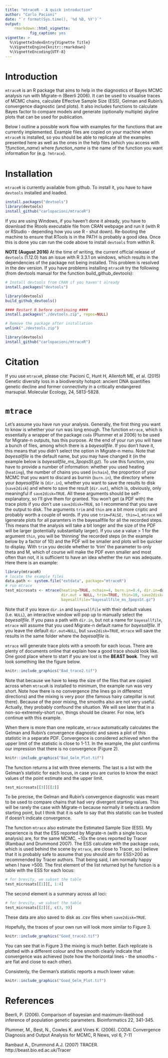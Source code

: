 ```yaml
---
title: "mtraceR - A quick introduction"
author: "Carlo Pacioni"
date: "`r format(Sys.time(), '%d %B, %Y')`"
output: 
    rmarkdown::html_vignette: 
           fig_caption: yes
vignette: >
  %\VignetteIndexEntry{Vignette Title}
  %\VignetteEngine{knitr::rmarkdown}
  %\VignetteEncoding{UTF-8}
---
```

# Introduction

```mtraceR``` is an R package that aims to help in the diagnostics of Bayes MCMC analysis run with Migrate-n (Beerli 2006). It can be used to visualise traces of MCMC chains, calculate
    Effective Sample Size (ESS), Gelman and Rubin's convergence diagnostic
    (and plots). It also includes functions to  calculate Bayes factor to compare models and generate (optionally multiple) skyline plots that can be used for publication.

Below I outline a possible work flow with examples for the functions that are currently implemented. Example files are copied on your machine when  `mtraceR` is installed, so you should be able to replicate all the examples presented here as well as the ones in the help files (which you access with ?*function_name*) where *function_name* is the name of the function you want information for (e.g. `?mtrace`).  


# Installation
```mtraceR``` is currently available from github. To install it, you have to have ```devtools``` installed and loaded.

```r
install.packages("devtools")
library(devtools)
install_github("carlopacioni/mtraceR")
```

If you are using Windows, if you haven't done it already, you have to download the Rtools executable file from CRAN webpage and run it (with R or RStudio - depending how you use R - shut down). Re-booting the machine to ensure that RTools is in the PATH is probably a good idea. Once this is done you can run the code above to install `devtools` from within R.


**NOTE (August 2016)** At the time of writing, the current official release of `devtools` (1.12.0) has an issue with R 3.3.1 on windows, which results in the dependencies of the package not being installed. This problem is resolved in the dev version. If you have problems installing `mtraceR` try the following (from devtools manual for the function build\_github\_devtools):
```r

# Install devtools from CRAN if you haven't already
install.packages("devtools")

library(devtools)
build_github_devtools()

#### Restart R before continuing ####
install.packages("./devtools.zip", repos=NULL)

# Remove the package after installation
unlink("./devtools.zip")

library(devtools)
install_github("carlopacioni/mtraceR")

```

# Citation
If you use `mtraceR`, please cite:
Pacioni C, Hunt H, Allentoft ME, et al. (2015) Genetic diversity loss in a biodiversity hotspot: ancient DNA quantifies genetic decline and former connectivity in a critically endangered marsupial. Molecular Ecology, 24, 5813-5828.  

# ```mtrace```
Let's assume you have run your analysis. Generally, the first thing you want to know is whether your run was long enough. The function `mtrace`, which is essentially a wrapper of the package `coda` (Plummer et al 2006) to be used for Migrate-n outputs, has this purpose. At the end of your run you will have a bunch of files, among which there is a *bayesallfile*. If you don't have it, this means that you didn't select the option in Migrate-n menu. Note that *bayesallfile* is the default name, but you may have changed it (in the example below is *bayesallfile_ms_3popsSt.gz*). To use this function, you have to provide a number of information: whether you used heating (`heating`), the number of chains you used (`nchain`), the proportion of your MCMC that you want to discard as burnin (`burn.in`), the directory where your *bayesallfile* is (`dir.in`),  whether you want to save the results to disk (`save2disk`) and where to save the result (`dir.out`), which is, obviously, only meaningful if `save2disk=TRUE`. All these arguments should be self-explanatory, so I'll give them for granted. You won't get (a PDF with) the trace plots if you don't use `save2disk=TRUE`, so I recommend that you save the output to disk. The arguments `trim` and `thin` are a bit more criptic and probably worth a couple of words. If you use `trim=FALSE, thin=1`, `mtrace` wil lgenerate plots for all paramters in the bayesallfile for  all the recorded steps. This means that the analysis will take a bit longer and the size of the PDF will be larger (potentially substantially larger). If you use a value > 1  for the argument `thin`, you will be 'thinning' the recorded steps (in the example below by a factor of 10) and the PDF will be smaller and plots will be quicker to display. With `trim` you decide whether to 'trim' the parameter to only theta and M, which of course will make the PDF even smaller and most often than not, it is sufficient to have an idea whether the run was adequate. Here there is an example:

```r
library(mtraceR)
# locate the example files
data.path <- system.file("extdata", package="mtraceR")
# run mtrace
test_microsats <- mtrace(heating=TRUE, nchain=4, burn.in=0.4, dir.in=data.path, 
                         dir.out = NULL, trim=TRUE, thin=10, save2disk=FALSE, 
                         bayesallfile="bayesallfile_ms_3popsSt.gz")
```
Note that if you leave `dir.in` and  `bayesallfile` with their default values (i.e. `NULL`), an interactive window will pop up to manually select the *bayesallfile*. If you pass a path with `dir.in`, but not a name for `bayesallfile`, `mtrace` will assume that you used Migrate-n default name for *bayesallfile*. If you leave the default `dir.out=NULL`, but `save2disk=TRUE`, `mtrace` will save the results in the same folder where the *bayesallfile* is.

`mtrace` will generate trace plots with a smooth for each locus. There are plenty of documents online that explain how a good trace should look like. One good place where to start if you are lost is the **BEAST book**. They will look something like the figure below.  


```r
knitr::include_graphics("Bad_trace2.tif")
```
  
  

Note that because we have to keep the size of the files that are copied across when `mtraceR` is installed to minimum, the example run was very short. Note how there is no convergence (the lines go in differenct directions) and the mixing is very poor (the famous hairy catepillar is not there). Because of the poor mixing, the smooths also are not very useful. Actually, they probably confound the situation. We will see later that in a non-so-extremely-short run, things should be clearer. For now, let's continue with this example.  

When there is more than one replicate, `mtrace` automatically calculates the Gelman and Rubin's convergence diagnostic and saves a plot of this statistic in a separate PDF. Convergence is considered achieved when the upper limit of the statistic is close to 1-1.1. In the example, the plot confirms our impression that there is no convergence (Figure 2). 

```r
knitr::include_graphics("Bad_Gelm_Plot.tif")

```
  
  

The function returns a list with three elements. The last is a list with the Gelman's statistic for each locus, in case you are curios to know the exact values of the point estimate and the upper limit.

```r
test_microsats[[3]][[2]]

```

To be precise, the Gelman and Rubin's convergence diagnostic was meant to be used to compare chains that had very divergent starting values. This will be rarely the case with Migrate-n because normally it selects a random starting point, but I think that it is safe to say that this statistic can be trusted if doesn't indicate convergence.    


The function `mtrace` also estimate the Estimated Sample Size (ESS). My experience is that the ESS reported by Migrate-n (with a single locus analysis) are, for the same MCMC, ~10x the ones reported by Tracer (Rambaut and Drummond 2007). The ESS calculate with the package `coda`, which is used behind the scene by  `mtrace`, are close to Tracer, so I believe that it is probably safe to assume that you should aim for ESS>200 as recommended by Tracer authors. That being said, I am normally happy when I have >500. The first element of the list returned byt he function is a table with the ESS for each locus:
```r
# for brevity, we subset the table
test_microsats[[1]][, 1:4]

```

The second element is a summary across all loci: 
```r
# for brevity, we subset the table
test_microsats[[2]][, c(3, 9)]

```

These data are also saved to disk as .csv files when `save2disk=TRUE`.   

Hopefully, the traces of your own run will look more similar to Figure 3.  

```r
knitr::include_graphics("Good_trace2.tif")
```

You can see that in Figure 3 the mixing is much better. Each replicate is plotted with a different colour and the smooth clearly indicate that convergence was achieved (note how the horizontal lines - the smooths - are flat and close to each other).  

Consistenly, the German's statistic reports a much lower value:

```r
knitr::include_graphics("Good_Gelm_Plot.tif")

```
  
  
# References
Beerli, P. (2006). Comparison of bayesian and maximum-likelihood inference of population genetic parameters. Bioinformatics 22, 341-345.  

Plummer, M., Best, N., Cowles K. and Vines K. (2006). CODA: Convergence Diagnosis and Output Analysis for MCMC, R News, vol 6, 7-11  

Rambaut A., Drummond A.J. (2007) TRACER. http://beast.bio.ed.ac.uk/Tracer 

